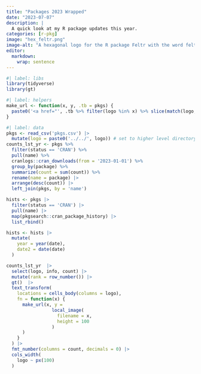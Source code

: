 ```yaml
---
title: "Packages 2023 Wrapped"
date: "2023-07-07"
description: |
  A quick look at my R package updates this year.
categories: [r-pkg]
image: "hex_feltr.png"
image-alt: "A hexagonal logo for the R package Feltr with the word feltr in the foreground and a small map in the background."
editor: 
  markdown: 
    wrap: sentence
---
```


```r
#| label: libs
library(tidyverse)
library(gt)
```

```r
#| label: helpers
make_url <- function(x, y, .tb = pkgs) {
  paste0('<a href="', .tb %>% filter(logo %in% x) %>% slice(match(logo, x)) %>% pull(link), '">', y, '</a>')
}
```

```r
#| label: data
pkgs <- read_csv('pkgs.csv') |> 
  mutate(logo = paste0('../../', logo)) # set to higher level directory
counts_lst_yr <- pkgs %>%
  filter(status == 'CRAN') %>%
  pull(name) %>%
  cranlogs::cran_downloads(from = '2023-01-01') %>%
  group_by(package) %>%
  summarize(count = sum(count)) %>%
  rename(name = package) |> 
  arrange(desc(count)) |> 
  left_join(pkgs, by = 'name')

hists <- pkgs |> 
  filter(status == 'CRAN') |> 
  pull(name) |> 
  map(pkgsearch::cran_package_history) |> 
  list_rbind()

hists <- hists |> 
  mutate(
    year = year(date),
    date2 = date(date)
  )

```


```r
counts_lst_yr  |> 
  select(logo, info, count) |>
  mutate(rank = row_number()) |> 
  gt()  |> 
  text_transform(
    locations = cells_body(columns = logo),
    fn = function(x) {
      make_url(x, y = 
                 local_image(
                   filename = x,
                   height = 100
                 )
      )
    }
  ) |> 
  fmt_number(columns = count, decimals = 0) |> 
  cols_width(
    logo ~ px(100)
  ) 
```

